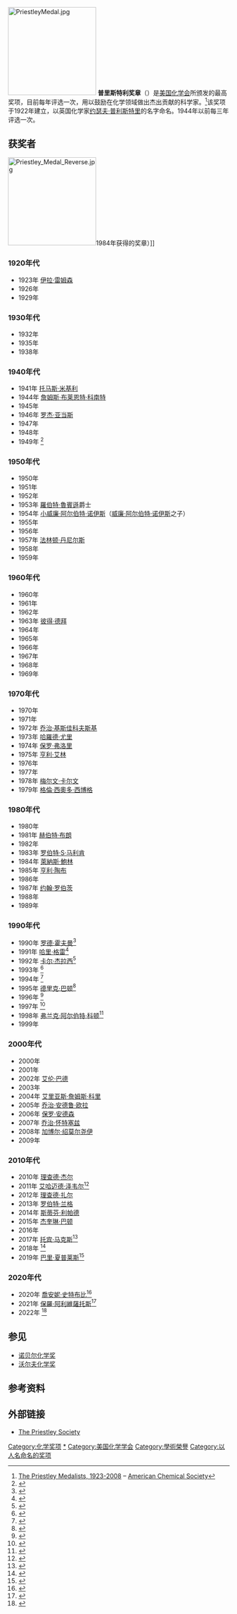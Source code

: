 [[File:PriestleyMedal.jpg|200px]]
'''普里斯特利奖章'''（{{lang-en|'''Priestley Medal'''}}）是[[美国化学会|美国化学会]]所颁发的最高奖项，目前每年评选一次，用以鼓励在化学领域做出杰出贡献的科学家。<ref>[http://pubs.acs.org/cen/acsnews/86/8614acsnews3.html The Priestley Medalists, 1923-2008] {{WebCite|url=https://www.webcitation.org/6956jUVnC?url=http://pubs.acs.org/cen/acsnews/86/8614acsnews3.html |date=20120711164855 |dateformat=iso }} – [[美国化学会|American Chemical Society]]</ref>该奖项于1922年建立，以英国化学家[[约瑟夫·普利斯特里|约瑟夫·普利斯特里]]的名字命名。1944年以前每三年评选一次。

== 获奖者 ==
[[File:Priestley_Medal_Reverse.jpg|200px]]1984年获得的奖章）]]

=== 1920年代 ===
* 1923年 [[伊拉·雷姆森|伊拉·雷姆森]]
* 1926年 {{tsl|en|Edgar Fahs Smith|埃德加·法斯·史密斯}}
* 1929年 {{tsl|en|Francis P. Garvan|弗朗西斯·加文}}
=== 1930年代 ===
* 1932年 {{tsl|en|Charles L. Parsons|查尔斯·帕森斯}}
* 1935年 {{tsl|en|William A. Noyes|威廉·诺伊斯}}
* 1938年 {{tsl|en|Marston T. Bogert|马斯顿·博格特}}
=== 1940年代 ===
* 1941年 [[托马斯·米基利|托马斯·米基利]]
* 1944年 [[詹姆斯·布莱恩特·科南特|詹姆斯·布莱恩特·科南特]]
* 1945年 {{tsl|en|Ian Heilbron|伊恩·海尔布隆}}
* 1946年 [[罗杰·亚当斯|罗杰·亚当斯]]
* 1947年 {{tsl|en|Warren K. Lewis|沃伦·路易斯}}
* 1948年 {{tsl|en|Edward R. Weidlein|爱德华·韦德莱因}}
* 1949年 {{tsl|en|Arthur B. Lamb|阿瑟·兰姆}}<ref>{{cite journal|title=The Cover|journal=Chemical & Engineering News|volume=27|issue=40|year=1949|pages=2840|issn=0009-2347|doi=10.1021/cen-v027n040.p2840}}</ref>

=== 1950年代 ===
* 1950年 {{tsl|en|Charles A. Kraus|查尔斯·克劳斯}}
* 1951年 {{tsl|en|E. J. Crane|埃文·克莱恩}}
* 1952年 {{tsl|en|Samuel C. Lind|塞缪尔·林德}}
* 1953年 [[羅伯特·魯賓遜|羅伯特·魯賓遜]]爵士
* 1954年 [[小威廉·阿尔伯特·诺伊斯|小威廉·阿尔伯特·诺伊斯]]（[[威廉·阿尔伯特·诺伊斯|威廉·阿尔伯特·诺伊斯]]之子）
* 1955年 {{tsl|en|Charles A. Thomas|查尔斯·托马斯}}
* 1956年 {{tsl|en|Carl S. Marvel|卡尔·马维尔}}
* 1957年 [[法林顿·丹尼尔斯|法林顿·丹尼尔斯]]
* 1958年 {{tsl|en|Ernest H. Volwiler|恩内斯特·沃尔维勒}}
* 1959年 {{tsl|en|Hermann Irving Schlesinger|赫尔曼·欧文·施勒辛格}}

=== 1960年代 ===
* 1960年 {{tsl|en|Wallace R. Brode|华莱士·布罗德}}
* 1961年 {{tsl|en|Louis Plack Hammett|路易斯·普拉克·哈米特}}
* 1962年 {{tsl|en|Joel H. Hildebrand|乔尔·希尔德布兰德}}
* 1963年 [[彼得·德拜|彼得·德拜]]
* 1964年 {{tsl|en|John C. Bailar, Jr.|约翰·贝勒}}
* 1965年 {{tsl|en|William J. Sparks|威廉·斯帕克斯}}
* 1966年 {{tsl|en|William O. Baker|威廉·贝克}}
* 1967年 {{tsl|en|Ralph Connor (scientist)|拉尔夫·康纳}}
* 1968年 {{tsl|en|William Gould Young|威廉·杨}}
* 1969年 {{tsl|en|Kenneth S. Pitzer|肯尼斯·皮策}}

=== 1970年代 ===
* 1970年 {{tsl|en|Max Tishler|麦克斯·帝施勒}}
* 1971年 {{tsl|en|Frederick D. Rossini|弗雷德里克·罗西尼}}
* 1972年 [[乔治·基斯佳科夫斯基|乔治·基斯佳科夫斯基]]
* 1973年 [[哈羅德·尤里|哈羅德·尤里]]
* 1974年 [[保罗·弗洛里|保罗·弗洛里]]
* 1975年 [[亨利·艾林|亨利·艾林]]
* 1976年 {{tsl|en|George S. Hammond|乔治·哈蒙德}}
* 1977年 {{tsl|en|Henry Gilman|亨利·吉尔曼}}
* 1978年 [[梅尔文·卡尔文|梅尔文·卡尔文]]
* 1979年 [[格倫·西奧多·西博格|格倫·西奧多·西博格]]
=== 1980年代 ===
* 1980年 {{tsl|en|Milton Harris (scientist)|米尔顿·哈里斯}}
* 1981年 [[赫伯特·布朗|赫伯特·布朗]]
* 1982年 {{tsl|en|Bryce Crawford|布赖斯·克莱福德}}
* 1983年 [[罗伯特·S·马利肯|罗伯特·S·马利肯]]
* 1984年 [[萊納斯·鮑林|萊納斯·鮑林]]
* 1985年 [[亨利·陶布|亨利·陶布]]
* 1986年 {{tsl|en|Karl A. Folkers|卡尔·弗尔克斯}}
* 1987年 [[约翰·罗伯茨_(化学家)|约翰·罗伯茨]]
* 1988年 {{tsl|en|Frank H. Westheimer|弗兰克·韦斯特海默}}
* 1989年 {{tsl|en|George C. Pimentel|乔治·皮门特尔}}

=== 1990年代 ===
* 1990年 [[罗德·霍夫曼|罗德·霍夫曼]]<ref>{{cite journal|title=ACS 1990 National Award Winners|journal=Chemical & Engineering News|volume=67|issue=37|year=1989|pages=32|issn=0009-2347|doi=10.1021/cen-v067n037.p032}}</ref>
* 1991年 [[哈里·格雷|哈里·格雷]]<ref>{{cite journal|last1=Baum|first1=Ruby M.|title=Caltech's Harry B. Gray Wins ACS's Highest Award in Chemistry|journal=Chemical & Engineering News|volume=68|issue=23|year=1990|pages=25–27|issn=0009-2347|doi=10.1021/cen-v068n023.p025}}</ref>
* 1992年 [[卡尔·杰拉西|卡尔·杰拉西]]<ref>{{cite journal|last1=Baum|first1=Rudy M.|title=PRIESTLEY MEDAL|journal=Chemical & Engineering News|volume=69|issue=22|year=1991|pages=28–31|issn=0009-2347|doi=10.1021/cen-v069n022.p028}}</ref>
* 1993年 {{tsl|en|Robert W. Parry|罗伯特·帕里}}<ref>{{cite journal|last1=Dagani|first1=Ron|title=University of Utah's Robert W. Parry Wins 1993 Priestley Medal|journal=Chemical & Engineering News|volume=70|issue=21|year=1992|pages=21–22|issn=0009-2347|doi=10.1021/cen-v070n021.p021}}</ref>
* 1994年 {{tsl|en|Howard E. Simmons|霍华德·西蒙斯}}<ref>{{cite journal|title=Basic Research: A Perspective|journal=Chemical & Engineering News|volume=72|issue=11|year=1994|pages=27–31|issn=0009-2347|doi=10.1021/cen-v072n011.p027}}</ref>
* 1995年 [[德里克·巴顿|德里克·巴顿]]<ref>{{cite journal|last1=Dagani|first1=Ron|title=Texas A&M's Derek H. R. Barton Wins 1995 Priestley Medal|journal=Chemical & Engineering News|volume=72|issue=21|year=1994|pages=39|issn=0009-2347|doi=10.1021/cen-v072n021.p039}}</ref>
* 1996年 {{tsl|en|Ernest L. Eliel|恩内斯特·埃列尔}}<ref>{{cite journal|last1=Baum|first1=Rudy M.|title=PRIESTLEY MEDAL|journal=Chemical & Engineering News|volume=73|issue=20|year=1995|pages=37–39|issn=0009-2347|doi=10.1021/cen-v073n020.p037}}</ref>
* 1997年 {{tsl|en|Mary L. Good|玛丽·古德}}<ref>{{cite journal|last1=Long|first1=Janice R.|title=Mary Lowe Good To Receive 1997 Priestley Medal|journal=Chemical & Engineering News|volume=74|issue=20|year=1996|pages=36|issn=0009-2347|doi=10.1021/cen-v074n020.p036}}</ref>
* 1998年 [[弗兰克·阿尔伯特·科顿|弗兰克·阿尔伯特·科顿]]<ref>{{cite journal|last1=Dagani|first1=Ron|last2=Rawls|first2=Rebecca|title=COTTON TO RECEIVE PRIESTLEY MEDAL|journal=Chemical & Engineering News|volume=75|issue=16|year=1997|pages=9|issn=0009-2347|doi=10.1021/cen-v075n016.p009}}</ref>
* 1999年 {{tsl|en|Ronald Breslow|罗纳德·布瑞斯罗夫}}
=== 2000年代 ===
* 2000年 {{tsl|en|Darleane C. Hoffman|达莲娜·霍夫曼}}
* 2001年 {{tsl|en|Fred Basolo|弗莱德·巴索洛}}
* 2002年 [[艾伦·J·巴德|艾伦·巴德]]
* 2003年 {{tsl|en|Edwin J. Vandenberg|埃德温·范德堡}}
* 2004年 [[艾里亚斯·詹姆斯·科里|艾里亚斯·詹姆斯·科里]]
* 2005年 [[乔治·安德鲁·欧拉|乔治·安德鲁·欧拉]]
* 2006年 [[保罗·安德森|保罗·安德森]]
* 2007年 [[乔治·怀特塞兹|乔治·怀特塞兹]]
* 2008年 [[加博尔·绍莫尔尧伊|加博尔·绍莫尔尧伊]]
* 2009年 {{tsl|en|M. Frederick Hawthorne|M·弗雷德里克·霍桑}}

=== 2010年代 ===
* 2010年 [[理查德·杰尔|理查德·杰尔]]
* 2011年 [[艾哈迈德·泽韦尔|艾哈迈德·泽韦尔]]<ref>{{cite journal|last1=Jacoby|first1=Mitch|last2=Reisch|first2=Marc|title=ZEWAIL WINS 2011 PRIESTLEY MEDAL|journal=Chemical & Engineering News|volume=88|issue=25|year=2010|pages=5|issn=0009-2347|doi=10.1021/cen-v088n025.p005}}</ref>
* 2012年 [[理查德·扎尔|理查德·扎尔]]
* 2013年 [[罗伯特·兰格|罗伯特·兰格]]
* 2014年 [[斯蒂芬·利帕德|斯蒂芬·利帕德]]
* 2015年 [[杰奎琳·巴顿|杰奎琳·巴顿]]
* 2016年 {{link-en|穆斯塔法·艾尔-赛义德|Mostafa A. El-Sayed}}
* 2017年 [[托宾·马克斯|托宾·马克斯]]<ref>{{cite web |title=Tobin Marks Wins Priestley Medal |url=http://cen.acs.org/articles/94/i25/Tobin-Marks-wins-Priestley-Medal.html |work=Chemical & Engineering News |publisher=American Chemical Society |date=2016-06-20 |accessdate=2016-06-20 |last=Wilson |first=Elizabeth K. |archive-date=2019-09-20 |archive-url=https://web.archive.org/web/20190920122123/https://cen.acs.org/articles/94/i25/Tobin-Marks-wins-Priestley-Medal.html |dead-url=no }}</ref>
* 2018年 {{le|杰拉尔丁·L·里士满|Geraldine L. Richmond}} <ref>{{cite web |title=Geraldine Richmond named 2018 Priestley Medalist |url=http://cen.acs.org/articles/95/i24/Geraldine-Richmond-named-2018-Priestley-Medalist.html |work=Chemical & Engineering News |publisher=American Chemical Society |date=2017-06-07 |accessdate=2017-06-08 |last=Kemsley |first=Jyllian |archive-date=2021-02-24 |archive-url=https://web.archive.org/web/20210224162557/https://cen.acs.org/articles/95/i24/Geraldine-Richmond-named-2018-Priestley-Medalist.html |dead-url=no }}</ref>
* 2019年 [[巴里·夏普莱斯|巴里·夏普莱斯]]<ref>{{cite web |title=K. Barry Sharpless named 2019 Priestley Medalist |url=https://cen.acs.org/people/awards/K-Barry-Sharpless-named-2019/96/i26 |work=Chemical & Engineering News |publisher=American Chemical Society |accessdate=2018-12-20 |date=2018-06-20 |archive-date=2021-03-08 |archive-url=https://web.archive.org/web/20210308074553/https://cen.acs.org/people/awards/K-Barry-Sharpless-named-2019/96/i26 |dead-url=no }}</ref>

=== 2020年代 ===
* 2020年 [[喬安妮·史特布比|喬安妮·史特布比]]<ref>{{cite web|url=https://cen.acs.org/people/awards/JoAnne-Stubbe-named-2020-Priestley-Medalist/97/i25|title=JoAnne Stubbe Named 2020 Priestley Medalist|author=Celia Henry Arnaud|access-date=19 June 2019|archive-date=2021-11-02|archive-url=https://web.archive.org/web/20211102220230/https://cen.acs.org/people/awards/JoAnne-Stubbe-named-2020-Priestley-Medalist/97/i25|dead-url=no}}</ref>
* 2021年 [[保羅·阿利維薩托斯|保羅·阿利維薩托斯]]<ref>{{Cite web |url=https://cen.acs.org/people/awards/Paul-Alivisatos-named-2021-Priestley-Medalist/98/i25 |title=Paul Alivisatos Named 2021 Priestley Medalist |access-date=2021-12-07 |archive-date=2020-06-29 |archive-url=https://web.archive.org/web/20200629044524/https://cen.acs.org/people/awards/Paul-Alivisatos-named-2021-Priestley-Medalist/98/i25 |dead-url=no }}</ref>
* 2022年 {{le|彼得·德尔文|Peter B. Dervan|彼得·B·德尔文}}<ref>{{Cite web |url=https://cen.acs.org/people/awards/Peter-Dervan-named-2022-Priestley/99/i24 |title=Peter Dervan Named 2022 Priestley Medalist |access-date=2021-12-07 |archive-date=2021-10-26 |archive-url=https://web.archive.org/web/20211026215758/https://cen.acs.org/people/awards/Peter-Dervan-named-2022-Priestley/99/i24 |dead-url=no }}</ref>

== 参见 ==
* [[诺贝尔化学奖|诺贝尔化学奖]]
* [[沃尔夫化学奖|沃尔夫化学奖]]

== 参考资料 ==
{{reflist|2}}

== 外部链接 ==
* [https://web.archive.org/web/20050403181308/http://www.priestleysociety.net/ The Priestley Society]

{{普里斯特利奖章获得者}}

[[Category:化学奖项|Category:化学奖项]]
[[Category:普里斯特利奖章获得者|*]]
[[Category:美国化学学会|Category:美国化学学会]]
[[Category:學術榮譽|Category:學術榮譽]]
[[Category:以人名命名的奖项|Category:以人名命名的奖项]]